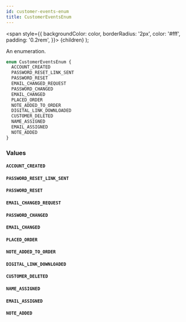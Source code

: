```yaml
---
id: customer-events-enum
title: CustomerEventsEnum
---
```


<span
style={{
      backgroundColor: color,
      borderRadius: '2px',
      color: '#fff',
      padding: '0.2rem',
    }}>
{children}
</span>
);

An enumeration.

```graphql
enum CustomerEventsEnum {
  ACCOUNT_CREATED
  PASSWORD_RESET_LINK_SENT
  PASSWORD_RESET
  EMAIL_CHANGED_REQUEST
  PASSWORD_CHANGED
  EMAIL_CHANGED
  PLACED_ORDER
  NOTE_ADDED_TO_ORDER
  DIGITAL_LINK_DOWNLOADED
  CUSTOMER_DELETED
  NAME_ASSIGNED
  EMAIL_ASSIGNED
  NOTE_ADDED
}
```

### Values

#### `ACCOUNT_CREATED`

#### `PASSWORD_RESET_LINK_SENT`

#### `PASSWORD_RESET`

#### `EMAIL_CHANGED_REQUEST`

#### `PASSWORD_CHANGED`

#### `EMAIL_CHANGED`

#### `PLACED_ORDER`

#### `NOTE_ADDED_TO_ORDER`

#### `DIGITAL_LINK_DOWNLOADED`

#### `CUSTOMER_DELETED`

#### `NAME_ASSIGNED`

#### `EMAIL_ASSIGNED`

#### `NOTE_ADDED`

